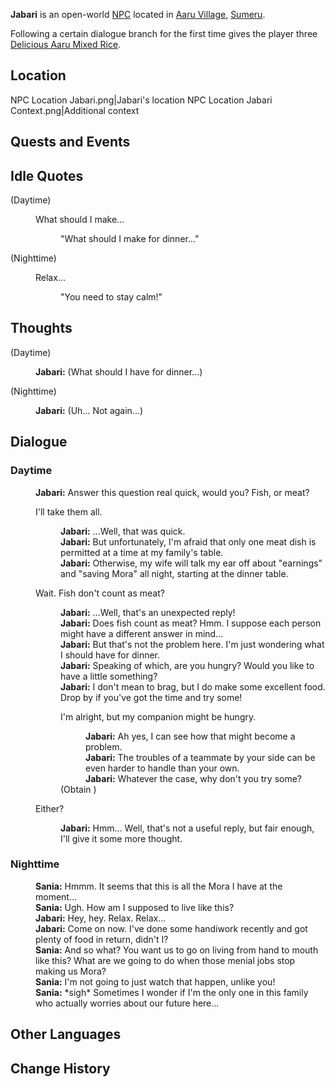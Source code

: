 {{Meta
<!-- Remove this template after adding the missing info -->
|missing_NPC_profile  = yes
}}
{{Character Infobox
|type             = Open-World NPC <!-- NPC, Quest NPC, or Event NPC -->
|image            = NPC Jabari.png
|realname         = <!-- Optional, if different from in-game name -->
|deceased         = <!-- Past (for deceased prior to events of the game) or free response -->
|region           = Sumeru
|location         = Sumeru
|affiliation      = 
|title            = Ducktail-Bearded Crook

|ancestry         = <!-- Clan/family -->
|father           = 
|mother           = 
|spouse           = Sania
|sibling          = 
|child            = 
|relative         = 

|voiceEN          = 
|voiceCN          = 
|voiceJP          = 
|dialoguereward   = {{Card|Delicious Aaru Mixed Rice|3}}
}}
'''Jabari''' is an open-world [[NPC]] located in [[Aaru Village]], [[Sumeru]].
<!-- is a quest/event-exclusive NPC that appears in the [[(Chapter)]] Act I: [[(Quest)]].-->

Following a certain dialogue branch for the first time gives the player three [[Delicious Aaru Mixed Rice]].

==Location==
<gallery>
NPC Location Jabari.png|Jabari's location
NPC Location Jabari Context.png|Additional context
</gallery>
<!--
==Profile==
Detailed story/lore information goes here.
''(To be added.)''

===Appearance===
Keep appearance section short and concise. Limit to 2 paragraphs with 3-4 sentences each.
''(To be added.)''
-->
==Quests and Events==
{{Quests and Events}}

==Idle Quotes==
{{Dialogue Start}}
;(Daytime)
: {{DIcon|Idle}} What should I make...
:: {{A|VO Jabari 01.ogg}} "What should I make for dinner..."

;(Nighttime)
: {{DIcon|Idle}} Relax...
:: {{A|VO Jabari 02.ogg}} "You need to stay calm!"
{{Dialogue End}}

==Thoughts==
{{All Schemes to Know Explanation|name=Jabari}}
{{Dialogue Start}}
;(Daytime)
:{{A|VO Jabari All Schemes to Know 01.ogg}} '''Jabari:''' (What should I have for dinner...)

;(Nighttime)
:{{A|VO Jabari All Schemes to Know 02.ogg}} '''Jabari:''' (Uh... Not again...)
{{Dialogue End}}

==Dialogue==
===Daytime===
{{Dialogue Start}}
:'''Jabari:''' Answer this question real quick, would you? Fish, or meat?
:{{DIcon}} I'll take them all.
::'''Jabari:''' ...Well, that was quick.
::'''Jabari:''' But unfortunately, I'm afraid that only one meat dish is permitted at a time at my family's table.
::'''Jabari:''' Otherwise, my wife will talk my ear off about "earnings" and "saving Mora" all night, starting at the dinner table.
:{{DIcon}} Wait. Fish don't count as meat?
::'''Jabari:''' ...Well, that's an unexpected reply!
::'''Jabari:''' Does fish count as meat? Hmm. I suppose each person might have a different answer in mind...
::'''Jabari:''' But that's not the problem here. I'm just wondering what I should have for dinner.
::'''Jabari:''' Speaking of which, are you hungry? Would you like to have a little something?
::'''Jabari:''' I don't mean to brag, but I do make some excellent food. Drop by if you've got the time and try some!
::{{DIcon|Reward}} I'm alright, but my companion might be hungry.
:::'''Jabari:''' Ah yes, I can see how that might become a problem.
:::'''Jabari:''' The troubles of a teammate by your side can be even harder to handle than your own.
:::'''Jabari:''' Whatever the case, why don't you try some?
::;(Obtain {{Item|Delicious Aaru Mixed Rice|x=3}})
:{{DIcon}} Either?
::'''Jabari:''' Hmm... Well, that's not a useful reply, but fair enough, I'll give it some more thought.
{{Dialogue End}}
===Nighttime===
{{Dialogue Start}}
:'''Sania:''' Hmmm. It seems that this is all the Mora I have at the moment...
:'''Sania:''' Ugh. How am I supposed to live like this?
:'''Jabari:''' Hey, hey. Relax. Relax...
:'''Jabari:''' Come on now. I've done some handiwork recently and got plenty of food in return, didn't I?
:'''Sania:''' And so what? You want us to go on living from hand to mouth like this? What are we going to do when those menial jobs stop making us Mora?
:'''Sania:''' I'm not going to just watch that happen, unlike you!
:'''Sania:''' *sigh* Sometimes I wonder if I'm the only one in this family who actually worries about our future here...
{{Dialogue End}}
<!--
==Event Dialogue==
===Event Name===
{{Dialogue Start}}
:'''{{subst:PAGENAME}}:'''
{{Dialogue End}}

==Trivia==
*
-->

==Other Languages==
{{Other Languages
|default_hidden = 1
|en      = Jabari
|zhs     = 杰巴里
|zhs_rm  = Jiébālǐ
|zht     = 傑巴里
|zht_rm  = Jiébālǐ
|ja      = ジェバーリ
|ja_rm   = Jebaari
|ko      = 자바리
|es      = Yabari
|fr      = Jabari
|ru      = Джабари
|th      = Jabari
|vi      = Jabari
|de      = Jabari
|id      = Jabari
|pt      = Jabari
|tr      = Jabari
|it      = Jabari
}}

==Change History==
{{Change History|3.1}}
<!--
==References==
{{Reflist}}
-->
